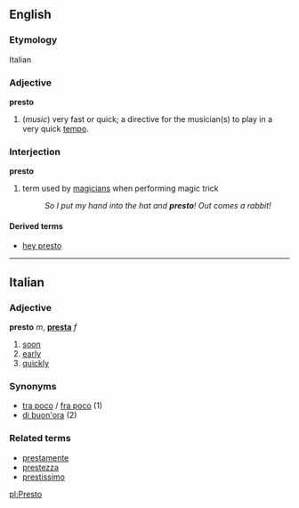 ==English==
===Etymology===
Italian

===Adjective===
'''presto'''

#(''music'') very fast or quick; a directive for the musician(s) to play in a very quick [[tempo]].

===Interjection===
'''presto'''

# term used by [[magician]]s when performing magic trick
#: ''So I put my hand into the hat and '''presto'''!  Out comes a rabbit!''


====Derived terms====
*[[hey presto]]

----

==Italian==
===Adjective===
'''presto''' ''m'', '''[[presta]]''' ''f''

# [[soon]]
# [[early]]
# [[quickly]]

===Synonyms===
*[[tra poco]] / [[fra poco]] (1)
*[[di buon'ora]] (2)

===Related terms===
*[[prestamente]]
*[[prestezza]]
*[[prestissimo]]

[[pl:Presto]]